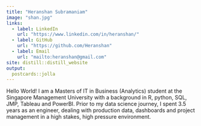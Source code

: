 ```yaml
---
title: "Heranshan Subramaniam"
image: "shan.jpg"
links:
  - label: LinkedIn
    url: "https://www.linkedin.com/in/heranshan/"
  - label: GitHub
    url: "https://github.com/Heranshan"
  - label: Email
    url: "mailto:heranshan@gmail.com"
site: distill::distill_website
output:
  postcards::jolla
---
```

 
Hello World! I am a Masters of IT in Business (Analytics) student at the Singapore Management University with a background in R, python, SQL, JMP, Tableau and PowerBI. Prior to my data science journey, I spent 3.5 years as an engineer, dealing with production data, dashboards and project management in a high stakes, high pressure environment.  
